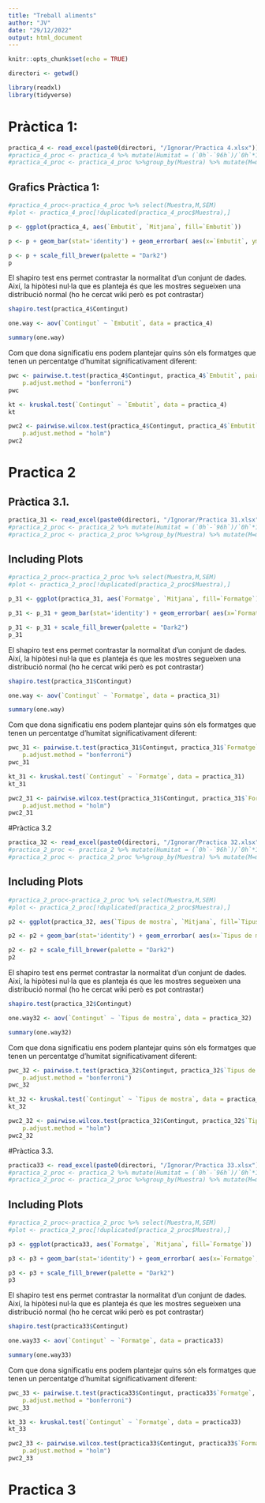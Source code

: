 ```yaml
---
title: "Treball aliments"
author: "JV"
date: "29/12/2022"
output: html_document
---
```


```r
knitr::opts_chunk$set(echo = TRUE)

directori <- getwd()

library(readxl)
library(tidyverse)
```

# Pràctica 1:

```r


practica_4 <- read_excel(paste0(directori, "/Ignorar/Practica 4.xlsx"))
#practica_4_proc <- practica_4 %>% mutate(Humitat = (`0h`-`96h`)/`0h`*100)
#practica_4_proc <- practica_4_proc %>%group_by(Muestra) %>% mutate(M=mean(Humitat)) %>% mutate(SEM=sd(Humitat))

```

## Grafics Pràctica 1:

```r
#practica_4_proc<-practica_4_proc %>% select(Muestra,M,SEM)
#plot <- practica_4_proc[!duplicated(practica_4_proc$Muestra),]

p <- ggplot(practica_4, aes(`Embutit`, `Mitjana`, fill=`Embutit`))

p <- p + geom_bar(stat='identity') + geom_errorbar( aes(x=`Embutit`, ymin=`Mitjana` - `Error`, ymax= `Mitjana` + `Error`), width=0.1, colour="black", alpha=1, size=0.3) + labs (x = "Embutit", y = "% Humitat", title = "Percentatge d'humitat en funció de cada Tipus de formatge"  )

p <- p + scale_fill_brewer(palette = "Dark2")
p
```

El shapiro test ens permet contrastar la normalitat d'un conjunt de dades. Així, la hipòtesi nul·la que es planteja és que les mostres segueixen una distribució normal (ho he cercat wiki però es pot contrastar)

```r
shapiro.test(practica_4$Contingut)
```




```r
one.way <- aov(`Contingut` ~ `Embutit`, data = practica_4)

summary(one.way)

```

Com que dona significatiu ens podem plantejar quins són els formatges que tenen un percentatge d'humitat significativament diferent:
```r
pwc <- pairwise.t.test(practica_4$Contingut, practica_4$`Embutit`, paired = FALSE,
    p.adjust.method = "bonferroni")
pwc
```

```r
kt <- kruskal.test(`Contingut` ~ `Embutit`, data = practica_4)
kt
```

```r
pwc2 <- pairwise.wilcox.test(practica_4$Contingut, practica_4$`Embutit`, paired = FALSE,
    p.adjust.method = "holm")
pwc2
```



# Practica 2

## Pràctica 3.1.

```r
practica_31 <- read_excel(paste0(directori, "/Ignorar/Practica 31.xlsx"))
#practica_2_proc <- practica_2 %>% mutate(Humitat = (`0h`-`96h`)/`0h`*100)
#practica_2_proc <- practica_2_proc %>%group_by(Muestra) %>% mutate(M=mean(Humitat)) %>% mutate(SEM=sd(Humitat))

```

## Including Plots

```r
#practica_2_proc<-practica_2_proc %>% select(Muestra,M,SEM)
#plot <- practica_2_proc[!duplicated(practica_2_proc$Muestra),]

p_31 <- ggplot(practica_31, aes(`Formatge`, `Mitjana`, fill=`Formatge`))

p_31 <- p_31 + geom_bar(stat='identity') + geom_errorbar( aes(x=`Formatge`, ymin=`Mitjana` - `Error`, ymax= `Mitjana` + `Error`), width=0.1, colour="black", alpha=1, size=0.3) + labs (x = "Tipus de formatge", y = "% Humitat", title = "Percentatge d'humitat en funció de cada Tipus de formatge"  )

p_31 <- p_31 + scale_fill_brewer(palette = "Dark2")
p_31
```

El shapiro test ens permet contrastar la normalitat d'un conjunt de dades. Així, la hipòtesi nul·la que es planteja és que les mostres segueixen una distribució normal (ho he cercat wiki però es pot contrastar)

```r
shapiro.test(practica_31$Contingut)
```

```r
one.way <- aov(`Contingut` ~ `Formatge`, data = practica_31)

summary(one.way)

```

Com que dona significatiu ens podem plantejar quins són els formatges que tenen un percentatge d'humitat significativament diferent:
```r
pwc_31 <- pairwise.t.test(practica_31$Contingut, practica_31$`Formatge`, paired = FALSE,
    p.adjust.method = "bonferroni")
pwc_31
```

```r
kt_31 <- kruskal.test(`Contingut` ~ `Formatge`, data = practica_31)
kt_31
```


```r
pwc2_31 <- pairwise.wilcox.test(practica_31$Contingut, practica_31$`Formatge`, paired = FALSE,
    p.adjust.method = "holm")
pwc2_31
```

#Pràctica 3.2

```r


practica_32 <- read_excel(paste0(directori, "/Ignorar/Practica 32.xlsx"))
#practica_2_proc <- practica_2 %>% mutate(Humitat = (`0h`-`96h`)/`0h`*100)
#practica_2_proc <- practica_2_proc %>%group_by(Muestra) %>% mutate(M=mean(Humitat)) %>% mutate(SEM=sd(Humitat))

```

## Including Plots

```r
#practica_2_proc<-practica_2_proc %>% select(Muestra,M,SEM)
#plot <- practica_2_proc[!duplicated(practica_2_proc$Muestra),]

p2 <- ggplot(practica_32, aes(`Tipus de mostra`, `Mitjana`, fill=`Tipus de mostra`))

p2 <- p2 + geom_bar(stat='identity') + geom_errorbar( aes(x=`Tipus de mostra`, ymin=`Mitjana` - `Error`, ymax= `Mitjana` + `Error`), width=0.1, colour="black", alpha=1, size=0.3) + labs (x = "Tipus de Mostra", y = "% Humitat", title = "Percentatge d'humitat en funció de cada Tipus de formatge"  )

p2 <- p2 + scale_fill_brewer(palette = "Dark2")
p2
```

El shapiro test ens permet contrastar la normalitat d'un conjunt de dades. Així, la hipòtesi nul·la que es planteja és que les mostres segueixen una distribució normal (ho he cercat wiki però es pot contrastar)

```r
shapiro.test(practica_32$Contingut)
```

```r
one.way32 <- aov(`Contingut` ~ `Tipus de mostra`, data = practica_32)

summary(one.way32)

```

Com que dona significatiu ens podem plantejar quins són els formatges que tenen un percentatge d'humitat significativament diferent:

```r
pwc_32 <- pairwise.t.test(practica_32$Contingut, practica_32$`Tipus de mostra`, paired = FALSE,
    p.adjust.method = "bonferroni")
pwc_32
```

```r
kt_32 <- kruskal.test(`Contingut` ~ `Tipus de mostra`, data = practica_32)
kt_32
```


```r
pwc2_32 <- pairwise.wilcox.test(practica_32$Contingut, practica_32$`Tipus de mostra`, paired = FALSE,
    p.adjust.method = "holm")
pwc2_32
```

#Pràctica 3.3.

```r


practica33 <- read_excel(paste0(directori, "/Ignorar/Practica 33.xlsx"))
#practica_2_proc <- practica_2 %>% mutate(Humitat = (`0h`-`96h`)/`0h`*100)
#practica_2_proc <- practica_2_proc %>%group_by(Muestra) %>% mutate(M=mean(Humitat)) %>% mutate(SEM=sd(Humitat))

```

## Including Plots

```r
#practica_2_proc<-practica_2_proc %>% select(Muestra,M,SEM)
#plot <- practica_2_proc[!duplicated(practica_2_proc$Muestra),]

p3 <- ggplot(practica33, aes(`Formatge`, `Mitjana`, fill=`Formatge`))

p3 <- p3 + geom_bar(stat='identity') + geom_errorbar( aes(x=`Formatge`, ymin=`Mitjana` - `Error`, ymax= `Mitjana` + `Error`), width=0.1, colour="black", alpha=1, size=0.3) + labs (x = "Tipus de Mostra", y = "% Humitat", title = "Percentatge d'humitat en funció de cada Tipus de formatge"  )

p3 <- p3 + scale_fill_brewer(palette = "Dark2")
p3
```

El shapiro test ens permet contrastar la normalitat d'un conjunt de dades. Així, la hipòtesi nul·la que es planteja és que les mostres segueixen una distribució normal (ho he cercat wiki però es pot contrastar)

```r
shapiro.test(practica33$Contingut)
```


```r
one.way33 <- aov(`Contingut` ~ `Formatge`, data = practica33)

summary(one.way33)

```

Com que dona significatiu ens podem plantejar quins són els formatges que tenen un percentatge d'humitat significativament diferent:
```r
pwc_33 <- pairwise.t.test(practica33$Contingut, practica33$`Formatge`, paired = FALSE,
    p.adjust.method = "bonferroni")
pwc_33
```

```r
kt_33 <- kruskal.test(`Contingut` ~ `Formatge`, data = practica33)
kt_33
```


```r
pwc2_33 <- pairwise.wilcox.test(practica33$Contingut, practica33$`Formatge`, paired = FALSE,
    p.adjust.method = "holm")
pwc2_33
```




# Practica 3